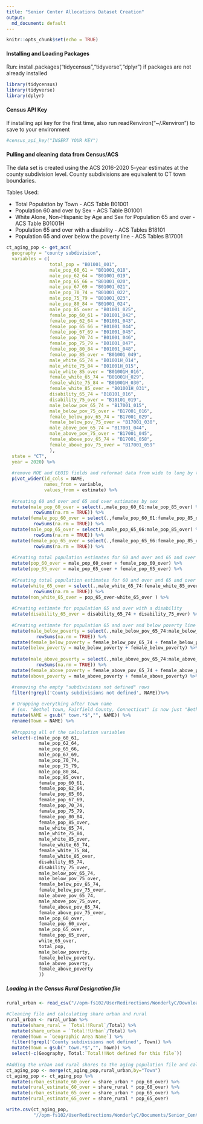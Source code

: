 ---
title: "Senior Center Allocations Dataset Creation"
output:
  md_document: default
---

```{r setup, include=FALSE}
knitr::opts_chunk$set(echo = TRUE)
```

#### Installing and Loading Packages  
Run: install.packages("tidycensus","tidyverse","dplyr") if packages are not already installed
```{r,message=FALSE}
library(tidycensus)
library(tidyverse)
library(dplyr)
```

#### Census API Key  
If installing api key for the first time, also run readRenviron("~/.Renviron") to save to your environment
```{r, message=FALSE}
#census_api_key("INSERT YOUR KEY")
```

#### Pulling and cleaning data from Census/ACS  
The data set is created using the ACS 2016-2020 5-year estimates at the county subdivision level. County subdivisions are equivalent to CT town boundaries.  

Tables Used:

* Total Population by Town - ACS Table B01001
* Population 60 and over by Sex  - ACS Table B01001
* White Alone, Non-Hispanic by Age and Sex for Population 65 and over - ACS Table B01001H
* Population 65 and over with a disability - ACS Tables B18101
* Population 65 and over below the poverty line - ACS Tables B17001
```{r, message=FALSE}
ct_aging_pop <- get_acs(
  geography = "county subdivision",
  variables = c(
                total_pop = "B01001_001",
                male_pop_60_61 = "B01001_018",
                male_pop_62_64 = "B01001_019",
                male_pop_65_66 = "B01001_020", 
                male_pop_67_69 = "B01001_021", 
                male_pop_70_74 = "B01001_022",
                male_pop_75_79 = "B01001_023", 
                male_pop_80_84 = "B01001_024", 
                male_pop_85_over = "B01001_025",
                female_pop_60_61 = "B01001_042",
                female_pop_62_64 = "B01001_043",
                female_pop_65_66 = "B01001_044", 
                female_pop_67_69 = "B01001_045", 
                female_pop_70_74 = "B01001_046",
                female_pop_75_79 = "B01001_047", 
                female_pop_80_84 = "B01001_048", 
                female_pop_85_over = "B01001_049",
                male_white_65_74 = "B01001H_014", 
                male_white_75_84 = "B01001H_015", 
                male_white_85_over = "B01001H_016",
                female_white_65_74 = "B01001H_029", 
                female_white_75_84 = "B01001H_030", 
                female_white_85_over = "B01001H_031",
                disability_65_74 = "B18101_016",
                disability_75_over = "B18101_019",
                male_below_pov_65_74 = "B17001_015",
                male_below_pov_75_over = "B17001_016",
                female_below_pov_65_74 = "B17001_029",
                female_below_pov_75_over = "B17001_030",
                male_above_pov_65_74 = "B17001_044",
                male_above_pov_75_over = "B17001_045",
                female_above_pov_65_74 = "B17001_058",
                female_above_pov_75_over = "B17001_059"
                ),
  state = "CT",
  year = 2020) %>%
  
  #remove MOE and GEOID fields and reformat data from wide to long by town and variable
  pivot_wider(id_cols = NAME,
              names_from = variable,
              values_from = estimate) %>%
  
  #creating 60 and over and 65 and over estimates by sex
  mutate(male_pop_60_over = select(.,male_pop_60_61:male_pop_85_over) %>% 
          rowSums(na.rm = TRUE)) %>%
  mutate(female_pop_60_over = select(.,female_pop_60_61:female_pop_85_over) %>%
          rowSums(na.rm = TRUE)) %>%
  mutate(male_pop_65_over = select(.,male_pop_65_66:male_pop_85_over) %>% 
          rowSums(na.rm = TRUE)) %>%
  mutate(female_pop_65_over = select(.,female_pop_65_66:female_pop_85_over) %>%
          rowSums(na.rm = TRUE)) %>%
  
  #Creating total population estimates for 60 and over and 65 and over
  mutate(pop_60_over = male_pop_60_over + female_pop_60_over) %>% 
  mutate(pop_65_over = male_pop_65_over + female_pop_65_over) %>% 
  
  #Creating total population estimates for 60 and over and 65 and over by race/ethnicity
  mutate(white_65_over = select(.,male_white_65_74:female_white_85_over) %>% 
          rowSums(na.rm = TRUE)) %>%
  mutate(non_white_65_over = pop_65_over-white_65_over ) %>% 
  
  #Creating estimate for population 65 and over with a disability
  mutate(disability_65_over = disability_65_74 + disability_75_over) %>% 
  
  #Creating estimate for population 65 and over and below poverty line
  mutate(male_below_poverty = select(.,male_below_pov_65_74:male_below_pov_75_over) %>% 
           rowSums(na.rm = TRUE)) %>%
  mutate(female_below_poverty = female_below_pov_65_74 + female_below_pov_75_over) %>%
  mutate(below_poverty = male_below_poverty + female_below_poverty) %>%
  
  mutate(male_above_poverty = select(.,male_above_pov_65_74:male_above_pov_75_over) %>% 
           rowSums(na.rm = TRUE)) %>%
  mutate(female_above_poverty = female_above_pov_65_74 + female_above_pov_75_over) %>%
  mutate(above_poverty = male_above_poverty + female_above_poverty) %>%

  #removing the empty "subdivisions not defined" rows
  filter(!grepl('County subdivisions not defined', NAME))%>%
  
  # Dropping everything after town name
  # (ex. "Bethel town, Fairfield County, Connecticut" is now just "Bethel")
  mutate(NAME = gsub(" town.*$","", NAME)) %>%
  rename(Town = NAME) %>%
  
  #Dropping all of the calculation variables
  select(-c(male_pop_60_61,
            male_pop_62_64,
            male_pop_65_66, 
            male_pop_67_69, 
            male_pop_70_74,
            male_pop_75_79, 
            male_pop_80_84, 
            male_pop_85_over,
            female_pop_60_61,
            female_pop_62_64,
            female_pop_65_66, 
            female_pop_67_69, 
            female_pop_70_74,
            female_pop_75_79, 
            female_pop_80_84, 
            female_pop_85_over,
            male_white_65_74, 
            male_white_75_84, 
            male_white_85_over,
            female_white_65_74, 
            female_white_75_84, 
            female_white_85_over,
            disability_65_74,
            disability_75_over,
            male_below_pov_65_74,
            male_below_pov_75_over,
            female_below_pov_65_74,
            female_below_pov_75_over,
            male_above_pov_65_74,
            male_above_pov_75_over,
            female_above_pov_65_74,
            female_above_pov_75_over,
            male_pop_60_over,
            female_pop_60_over, 
            male_pop_65_over, 
            female_pop_65_over,
            white_65_over,
            total_pop,
            male_below_poverty,
            female_below_poverty,
            male_above_poverty,
            female_above_poverty
            ))
```

##### Loading in the Census Rural Designation file
```{r, message=FALSE}
rural_urban <- read_csv("//opm-fs102/UserRedirections/WonderlyC/Downloads/DECENNIALSF12010.P2-Data.csv")

#Cleaning file and calculating share urban and rural
rural_urban <- rural_urban %>%
  mutate(share_rural = `Total!!Rural`/Total) %>%
  mutate(share_urban = `Total!!Urban`/Total) %>%
  rename(Town = `Geographic Area Name`) %>% 
  filter(!grepl('County subdivisions not defined', Town)) %>%
  mutate(Town = gsub(" town.*$","", Town)) %>%
  select(-c(Geography, Total:`Total!!Not defined for this file`))
  
#Adding the urban and rural shares to the aging population file and calculating the estimates rural and urban by population for 60 and over and 65 and over
ct_aging_pop <- merge(ct_aging_pop,rural_urban,by="Town")
ct_aging_pop <- ct_aging_pop %>%
  mutate(urban_estimate_60_over = share_urban * pop_60_over) %>%
  mutate(rural_estimate_60_over = share_rural * pop_60_over) %>%
  mutate(urban_estimate_65_over = share_urban * pop_65_over) %>%
  mutate(rural_estimate_65_over = share_rural * pop_65_over)
```

```{r, results='hide'}
write.csv(ct_aging_pop,
          "//opm-fs102/UserRedirections/WonderlyC/Documents/Senior_Center_Demographics.csv",row.names = FALSE)
```